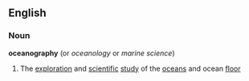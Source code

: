 ==English==
===Noun===
{{wikipedia}}
'''oceanography'''  (or ''oceanology'' or ''marine science'')
#The [[exploration]] and [[scientific]] [[study]] of the [[ocean]]s and ocean [[floor]]
